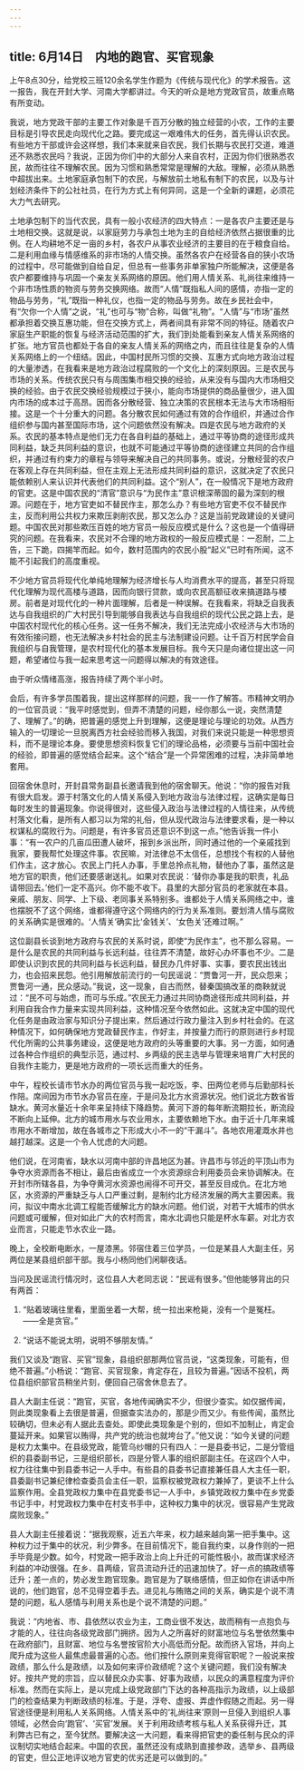 ```yaml
---
---
---
```

title: 6月14日　内地的跑官、买官现象
---

上午8点30分，给党校三班120余名学生作题为《传统与现代化》的学术报告。这一报告，我在开封大学、河南大学都讲过。今天的听众是地方党政官员，故重点略有所变动。

我说，地方党政干部的主要工作对象是千百万分散的独立经营的小农，工作的主要目标是引导农民走向现代化之路。要完成这一艰难伟大的任务，首先得认识农民。有些地方干部或许会这样想，我们本来就来自农民，我们长期与农民打交道，难道还不熟悉农民吗？我说，正因为你们中的大部分人来自农村，正因为你们很熟悉农民，故而往往不理解农民。因为习惯和熟悉常常是理解的大敌。理解，必须从熟悉中超拔出来。土地家庭承包制下的农民，与解放前土地私有制下的农民，以及与计划经济条件下的公社社员，在行为方式上有何异同，这是一个全新的课题，必须花大力气去研究。

土地承包制下的当代农民，具有一般小农经济的四大特点：一是各农户主要还是与土地相交换。这就是说，以家庭劳力与承包土地为主的自给经济依然占据很重的比例。在人均耕地不足一亩的乡村，各农户从事农业经济的主要目的在于粮食自给。二是利用血缘与情感维系的非市场的人情交换。虽然各农户在经营各自的狭小农场的过程中，尽可能做到自给自足，但总有一些事务非单家独户所能解决，这便是各农户都要维持与巩固一个亲友关系网络的原因。他们用人情关系、礼尚往来维持一个非市场性质的物资与劳务交换网络。故而“人情”既指私人间的感情，亦指一定的物品与劳务，“礼”既指一种礼仪，也指一定的物品与劳务。故在乡民社会中，有“欠你一个人情”之说，“礼”也可与“物”合称，叫做“礼物”。“人情”与“市场”虽然都承担着交换互惠功能，但在交换方式上，两者间具有非常不同的特征。随着农户家庭生产职能的恢复与经济活动范围的扩大，我们到处能看到亲友人情关系网络的扩张。地方官员也都处于各自的亲友人情关系的网络之内，而且往往是复杂的人情关系网络上的一个纽结。因此，中国村民所习惯的交换、互惠方式向地方政治过程的大量渗透，在我看来是地方政治过程腐败的一个文化上的深刻原因。三是农民与市场的关系。传统农民只有与周围集市相交换的经验，从来没有与国内大市场相交换的经验。由于农民交换经验规模过于狭小，能向市场提供的商品量很少，进入国内市场的成本过于高昂。因而各分散经营、独立决策的农民根本无法与大市场相衔接。这是一个十分重大的问题。各分散农民如何通过有效的合作组织，并通过合作组织参与国内甚至国际市场，这个问题依然没有解决。四是农民与地方政府的关系。农民的基本特点是他们无力在各自利益的基础上，通过平等协商的途径形成共同利益，缺乏共同利益的意识，也就不可能通过平等协商的途径建立共同的合作组织，并通过有约束力的章程与领导来解决自己的共同事务。或说，分散经营的农户在客观上存在共同利益，但在主观上无法形成共同利益的意识，这就决定了农民只能依赖别人来认识并代表他们的共同利益。这个“别人”，在一般情况下是地方政府的官吏。这是中国农民的“清官”意识与“为民作主”意识根深蒂固的最为深刻的根源。问题在于，地方官吏如不替民作主，那怎么办？有些地方官吏不仅不替民作主，反而利用公共权力来欺压剥削农民，那又怎么办？这是当前党政建设的关键问题。中国农民对那些欺压百姓的地方官员一般反应模式是什么？这也是一个值得研究的问题。在我看来，农民对不合理的地方政权的一般反应模式是：一忍耐，二上告，三下跪，四揭竿而起。如今，数村范围内的农民小股“起义”已时有所闻，这不能不引起我们的高度重视。

不少地方官员将现代化单纯地理解为经济增长与人均消费水平的提高，甚至只将现代化理解为现代高楼与道路，因而向银行贷款，或向农民高额征收来搞道路与楼房。前者是对现代化的一种片面理解，后者是一种误解。在我看来，将缺乏自我表达与自我组织的广大村民引导到能够自我表达与自我组织的现代公民之路上去，是中国农村现代化的核心任务。这一任务不解决，我们无法完成小农经济与大市场的有效衔接问题，也无法解决乡村社会的民主与法制建设问题。让千百万村民学会自我组织与自我管理，是农村现代化的基本发展目标。我今天只是向诸位提出这一问题，希望诸位与我一起来思考这一问题得以解决的有效途径。

由于听众情绪高涨，报告持续了两个半小时。

会后，有许多学员围着我，提出这样那样的问题，我一一作了解答。市精神文明办的一位官员说：“我平时感觉到，但弄不清楚的问题，经你那么一说，突然清楚了、理解了。”的确，把普遍的感觉上升到理解，这便是理论与理论的功效。从西方输入的一切理论一旦脱离西方社会经验而移入我国，对我们来说只能是一种思想资料，而不是理论本身。要使思想资料恢复它们的理论品格，必须要与当前中国社会的经验，即普遍的感觉结合起来。这个“结合”是一个异常困难的过程，决非简单地套用。

回宿舍休息时，开封县常务副县长邀请我到他的宿舍聊天。他说：“你的报告对我有很大启发。源于村落文化的人情关系侵入到地方政治与法律过程，这确实是每日每时发生的普遍现象。你说得很对，这些侵入政治与法律过程的人情往来，从传统村落文化看，是所有人都习以为常的礼俗，但从现代政治与法律要求看，是一种以权谋私的腐败行为。问题是，有许多官员还意识不到这一点。”他告诉我一件小事：“有一农户的几亩瓜田遭人破坏，报到乡派出所，同时通过他的一个亲戚找到我家，要我帮忙处理这件事。农民嘛，对法律总不太信任，总想找个有权的人替他们作主，这才放心。农民上门托人办事，手里总拎点礼物，替他办了事，虽然这是地方官的职责，他们还要感谢送礼。如果对农民说：‘替你办事是我的职责，礼品请带回去。’他们一定不高兴。你不能不收下。县里的大部分官员的老家就在本县。亲戚、朋友、同学、上下级、老同事关系特别多。谁都处于人情关系网络之中，谁也摆脱不了这个网络，谁都得遵守这个网络内的行为关系准则。要划清人情与腐败的关系确实是很难的。‘人情关’确实比‘金钱关’、‘女色关’还难过啊。”

这位副县长谈到地方政府与农民的关系时说，即使“为民作主”，也不那么容易。一是什么是农民的共同利益与长远利益，往往弄不清楚，故好心办坏事也不少。二是即使认识到农民的共同利益与长远利益，替民办几件好事、实事，要农民出钱出力，也会招来民怨。他引用解放前流行的一句民谣说：“贾鲁河一开，民众怨来；贾鲁河一通，民众感动。”我说，这一现象，自古而然，替秦国搞改革的商鞅就说过：“民不可与始虑，而可与乐成。”农民无力通过共同协商途径形成共同利益，并利用自我合作力量来实现共同利益，这种情况至今依然如此。这就决定中国的现代化任务是由政治家与知识分子提出来，然后通过行政力量注入到乡村社会的。在这种情况下，如何确保地方党政替民作主，作好主，并按量力而行的原则进行乡村现代化所需的公共事务建设，这便是地方政府的头等重要的大事。另一方面，如何通过各种合作组织的典型示范，通过村、乡两级的民主选举与管理来培育广大村民的自我作主能力，更是地方政府的一项长远而重大的任务。

中午，程校长请市节水办的两位官员与我一起吃饭，李、田两位老师与后勤部科长作陪。席间因为市节水办官员在座，于是问及北方水资源状况。他们说北方数省皆缺水。黄河水量近十余年来呈持续下降趋势。黄河下游的每年断流期拉长，断流段不断向上延伸。北方的城市用水与农业用水，主要依赖地下水。由于近十几年来城市用水不断增加，故在各城市之下形成大小不一的“干漏斗”。各地农用灌溉水井也越打越深。这是一个令人忧虑的大问题。

他们说，在河南省，缺水以河南中部的许昌地区为甚。许昌市与邻近的平顶山市为争夺水资源而各不相让，最后由省成立一个水资源综合利用委员会来协调解决。在开封市所辖各县，为争夺黄河水资源也闹得不可开交，甚至反目成仇。在北方地区，水资源的严重缺乏与人口严重过剩，是制约北方经济发展的两大主要因素。我问，拟议中南水北调工程能否缓解北方的缺水问题。他们说，对若干大城市的供水问题或可缓解，但对如此广大的农村而言，南水北调也只能是杯水车薪。对北方农业而言，只能走节水农业一路。

晚上，全校断电断水，一屋漆黑。邻宿住着三位学员，一位是某县人大副主任，另两位是某县组织部干部。我与小杨同他们闲聊夜话。

当问及民谣流行情况时，这位县人大老同志说：“民谣有很多。”但他能够背出的只有两首：

1. “贴着玻璃往里看，里面坐着一大帮，统一拉出来枪毙，没有一个是冤枉。——全是贪官。”

2. “说话不能说太明，说明不够朋友情。”

我们又谈及“跑官、买官”现象，县组织部那两位官员说，“这类现象，可能有，但绝不普遍。”小杨说：“跑官、买官现象，肯定存在，且较为普遍。”因话不投机，两位县组织部官员稍坐片刻，便回自己宿舍休息去了。

县人大副主任说：“跑官，买官，各地传闻确实不少，但很少查实。如仅据传闻，则此类现象看上去很是普遍，但据查实法办的，那是少而又少。有些传闻，虽然比较确切，但未必有人据此去查处。即使此类现象是个别的，但如不加制止，肯定会蔓延开来。如果官以贿得，共产党的统治也就垮台了。”他又说：“如今关键的问题是权力太集中。在县级党政，能管乌纱帽的只有四人：一是县委书记，二是分管组织的县委副书记，三是组织部长，四是分管人事的组织部副主任。在这四个人中，权力往往集中到县委书记一人手中。有些县的县委书记直接兼任县人大主任一职，县委副书记兼纪律检查委员会主任一职，监察权被党政权力兼掉了，更谈不上什么监察作用。全县党政权力集中在县党委书记一人手中，乡镇党政权力集中在乡党委书记手中，村党政权力集中在村支书手中，这种权力集中的状况，很容易产生党政腐败现象。”

县人大副主任接着说：“据我观察，近五六年来，权力越来越向第一把手集中。这种权力过于集中的状况，利少弊多。在目前情况下，能自我约束，以身作则的一把手毕竟是少数。如今，村党政一把手政治上向上升迁的可能性极小，故而谋求经济利益的冲动很强。在乡、县两级，官员流动升迁的迅速加快了。好一点的搞政绩等迁升；差一点的，势必发生跑官现象。跑官是为了联络感情，但正如你在讲话中所说的，他们跑官，总不见得空着手去。进见礼与贿赂之间的关系，确实是个说不清楚的问题，私人感情与利用关系也是个说不清楚的问题。”

我说：“内地省、市、县依然以农业为主，工商业很不发达，故而稍有一点抱负与才能的人，往往向各级党政部门拥挤。因为人之所喜好的财富地位与名誉依然集中在政府部门，且财富、地位与名誉按官阶大小高低而分配。故而挤入官场，并向上爬升成为这些人最焦虑最普遍的心态。他们按什么原则来竞得官职呢？一般说来按政绩，那么什么是政绩，以及如何来评价政绩呢？这个关键问题，我们没有解决好。按共产党的宗旨，应以替民众办实事、好事为政绩，以民众的满意程度为评价标准。然而在实际上，是以完成上级党政部门下达的各种高指示为政绩，以上级部门的检查结果为判断政绩的标准。于是，浮夸、虚报、弄虚作假随之而起。另一得官途径便是利用私人关系网络。人情关系中的‘礼尚往来’原则一旦侵入到组织人事领域，必然会向‘跑官’、‘买官’发展。关于利用政绩考核与私人关系获得升迁，其利弊古已有之，至今犹然。要解决这一大问题，看来得把官吏的委任制与民众的评议制切实地结合起来。中国的农民，虽然还没有成熟到直接参政，选举乡、县两级的官吏，但公正地评议地方官吏的优劣还是可以做到的。”